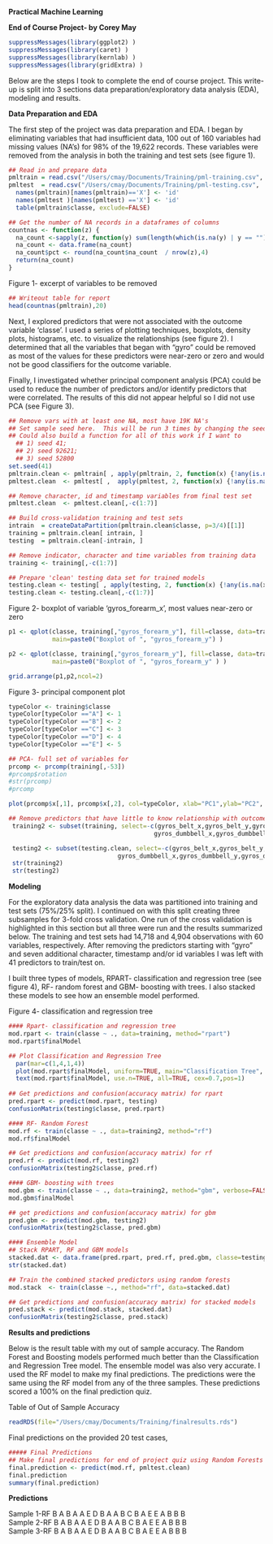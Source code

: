 **Practical Machine Learning**

**End of Course Project- by Corey May**

```r
suppressMessages(library(ggplot2) )
suppressMessages(library(caret) )
suppressMessages(library(kernlab) )
suppressMessages(library(gridExtra) )
```


Below are the steps I took to complete the end of course project.  This write-up is split into 3 sections data preparation/exploratory data analysis (EDA), modeling and results.


**Data Preparation and EDA**

The first step of the project was data preparation and EDA.  I began by eliminating variables that had insufficient data, 100 out of 160 variables had missing values (NA’s) for 98% of the 19,622 records.   These variables were removed from the analysis in both the training and test sets (see figure 1). 


```r
## Read in and prepare data
pmltrain = read.csv("/Users/cmay/Documents/Training/pml-training.csv", stringsAsFactors=FALSE)
pmltest  = read.csv("/Users/cmay/Documents/Training/pml-testing.csv",  stringsAsFactors=FALSE)
  names(pmltrain)[names(pmltrain)=='X'] <- 'id'
  names(pmltest )[names(pmltest) =='X'] <- 'id'
  table(pmltrain$classe, exclude=FALSE)

## Get the number of NA records in a dataframes of columns
countnas <- function(z) {
  na_count <-sapply(z, function(y) sum(length(which(is.na(y) | y == ""))))
  na_count <- data.frame(na_count)
  na_count$pct <- round(na_count$na_count  / nrow(z),4)
  return(na_count)
}

```


Figure 1- excerpt of variables to be removed
```r
## Writeout table for report
head(countnas(pmltrain),20)
```



Next, I explored predictors that were not associated with the outcome variable ‘classe’.  I used a series of plotting techniques, boxplots, density plots, histograms, etc. to visualize the relationships (see figure 2).  I determined that all the variables that began with “gyro” could be removed as most of the values for these predictors were near-zero or zero and would not be good classifiers for the outcome variable.

Finally, I investigated whether principal component analysis (PCA) could be used to reduce the number of predictors and/or identify predictors that were correlated.  The results of this did not appear helpful so I did not use PCA (see Figure 3).


```r
## Remove vars with at least one NA, most have 19K NA's
## Set sample seed here.  This will be run 3 times by changing the seed to create different samples
## Could also build a function for all of this work if I want to
  ## 1) seed 41;
  ## 2) seed 92621;
  ## 3) seed 52800
set.seed(41) 
pmltrain.clean <- pmltrain[ , apply(pmltrain, 2, function(x) {!any(is.na(x)) & !any( x == "") } )]
pmltest.clean  <- pmltest[ ,  apply(pmltest, 2, function(x) {!any(is.na(x)) & !any( x == "") } )]

## Remove character, id and timestamp variables from final test set
pmltest.clean  <- pmltest.clean[,-c(1:7)]

## Build cross-validation training and test sets
intrain  = createDataPartition(pmltrain.clean$classe, p=3/4)[[1]]
training = pmltrain.clean[ intrain, ]
testing  = pmltrain.clean[-intrain, ]

## Remove indicator, character and time variables from training data
training <- training[,-c(1:7)]

## Prepare 'clean' testing data set for trained models
testing.clean <- testing[ , apply(testing, 2, function(x) {!any(is.na(x)) & !any( x == "") } )]
testing.clean <- testing.clean[,-c(1:7)]
```

Figure 2- boxplot of variable 'gyros_forearm_x', most values near-zero or zero

```r
p1 <- qplot(classe, training[,"gyros_forearm_y"], fill=classe, data=training, geom=c("boxplot"), ylab="gyros_forearm_y",
            main=paste0("Boxplot of ", "gyros_forearm_y") )

p2 <- qplot(classe, training[,"gyros_forearm_y"], fill=classe, data=training, geom=c("boxplot", "jitter"), ylab="gyros_forearm_y",
            main=paste0("Boxplot of ", "gyros_forearm_y" ) )

grid.arrange(p1,p2,ncol=2)  
```

Figure 3- principal component plot

```r
typeColor <- training$classe
typeColor[typeColor =="A"] <- 1
typeColor[typeColor =="B"] <- 2
typeColor[typeColor =="C"] <- 3
typeColor[typeColor =="D"] <- 4
typeColor[typeColor =="E"] <- 5

## PCA- full set of variables for
prcomp <- prcomp(training[,-53])
#prcomp$rotation
#str(prcomp)
#prcomp

plot(prcomp$x[,1], prcomp$x[,2], col=typeColor, xlab="PC1",ylab="PC2", cex=1)

## Remove predictors that have little to know relationship with outcome variable after eda
 training2 <- subset(training, select=-c(gyros_belt_x,gyros_belt_y,gyros_belt_z,gyros_arm_x,gyros_arm_y,gyros_arm_z,
                                        gyros_dumbbell_x,gyros_dumbbell_y,gyros_dumbbell_z,gyros_forearm_x,gyros_forearm_y,gyros_forearm_z) )

 testing2 <- subset(testing.clean, select=-c(gyros_belt_x,gyros_belt_y,gyros_belt_z,gyros_arm_x,gyros_arm_y,gyros_arm_z,
                              gyros_dumbbell_x,gyros_dumbbell_y,gyros_dumbbell_z,gyros_forearm_x,gyros_forearm_y,gyros_forearm_z) )
 str(training2)
 str(testing2)
```


**Modeling**
 
For the exploratory data analysis the data was partitioned into training and test sets (75%/25% split). I continued on with this split creating three subsamples for 3-fold cross validation.  One run of the cross validation is highlighted in this section but all three were run and the results summarized below.  The training and test sets had 14,718 and 4,904 observations with 60 variables, respectively.  After removing the predictors starting with “gyro” and seven additional character, timestamp and/or id variables I was left with 41 predictors to train/test on.

I built three types of models, RPART- classification and regression tree (see figure 4), RF- random forest and GBM- boosting with trees.  I also stacked these models to see how an ensemble model performed.

Figure 4- classification and regression tree
```r
#### Rpart- classification and regression tree
mod.rpart <- train(classe ~ ., data=training, method="rpart")
mod.rpart$finalModel

## Plot Classification and Regression Tree
  par(mar=c(1,4,1,4))
  plot(mod.rpart$finalModel, uniform=TRUE, main="Classification Tree", cex.main=0.75)
  text(mod.rpart$finalModel, use.n=TRUE, all=TRUE, cex=0.7,pos=1)
  
## Get predictions and confusion(accuracy matrix) for rpart
pred.rpart <- predict(mod.rpart, testing)
confusionMatrix(testing$classe, pred.rpart)
```


```r
#### RF- Random Forest
mod.rf <- train(classe ~ ., data=training2, method="rf")
mod.rf$finalModel

## Get predictions and confusion(accuracy matrix) for rf
pred.rf <- predict(mod.rf, testing2)
confusionMatrix(testing2$classe, pred.rf)
```



```r
#### GBM- boosting with trees
mod.gbm <- train(classe ~ ., data=training2, method="gbm", verbose=FALSE)
mod.gbm$finalModel

## get predictions and confusion(accuracy matrix) for gbm
pred.gbm <- predict(mod.gbm, testing2)
confusionMatrix(testing2$classe, pred.gbm)
```


```r
#### Ensemble Model
## Stack RPART, RF and GBM models
stacked.dat <- data.frame(pred.rpart, pred.rf, pred.gbm, classe=testing2$classe)
str(stacked.dat)

## Train the combined stacked predictors using random forests
mod.stack  <- train(classe ~., method="rf", data=stacked.dat)

## Get predictions and confusion(accuracy matrix) for stacked models
pred.stack <- predict(mod.stack, stacked.dat)
confusionMatrix(testing2$classe, pred.stack)
```


**Results and predictions**

Below is the result table with my out of sample accuracy.  The Random Forest and Boosting models performed much better than the Classification and Regression Tree model.  The ensemble model was also very accurate.  I used the RF model to make my final predictions.  The predictions were the same using the RF model from any of the three samples.  These predictions scored a 100% on the final prediction quiz.  

Table of Out of Sample Accuracy
```r
readRDS(file="/Users/cmay/Documents/Training/finalresults.rds")
```



Final predictions on the provided 20 test cases,
```r
##### Final Predictions
## Make final predictions for end of project quiz using Random Forests as it had the best out of sample accuracy
final.prediction <- predict(mod.rf, pmltest.clean)
final.prediction
summary(final.prediction)
```

**Predictions**

Sample 1-RF	B A B A A E D B A A B C B A E E A B B B		
Sample 2-RF	B A B A A E D B A A B C B A E E A B B B		
Sample 3-RF	B A B A A E D B A A B C B A E E A B B B		




